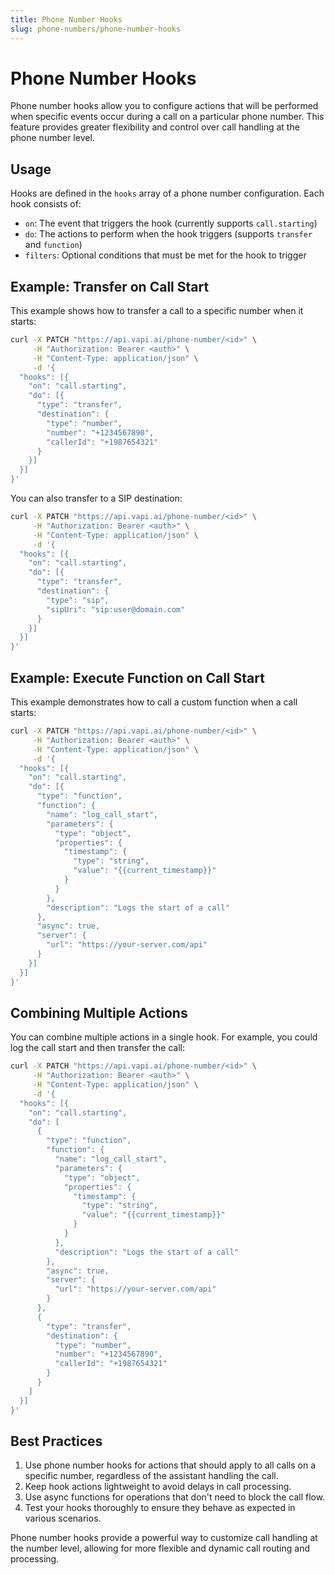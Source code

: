```yaml
---
title: Phone Number Hooks
slug: phone-numbers/phone-number-hooks
---
```


# Phone Number Hooks

Phone number hooks allow you to configure actions that will be performed when specific events occur during a call on a particular phone number. This feature provides greater flexibility and control over call handling at the phone number level.

## Usage

Hooks are defined in the `hooks` array of a phone number configuration. Each hook consists of:

- `on`: The event that triggers the hook (currently supports `call.starting`)
- `do`: The actions to perform when the hook triggers (supports `transfer` and `function`)
- `filters`: Optional conditions that must be met for the hook to trigger

## Example: Transfer on Call Start

This example shows how to transfer a call to a specific number when it starts:

```bash
curl -X PATCH "https://api.vapi.ai/phone-number/<id>" \
     -H "Authorization: Bearer <auth>" \
     -H "Content-Type: application/json" \
     -d '{
  "hooks": [{
    "on": "call.starting",
    "do": [{
      "type": "transfer",
      "destination": {
        "type": "number",
        "number": "+1234567890",
        "callerId": "+1987654321"
      }
    }]
  }]
}'
```

You can also transfer to a SIP destination:

```bash
curl -X PATCH "https://api.vapi.ai/phone-number/<id>" \
     -H "Authorization: Bearer <auth>" \
     -H "Content-Type: application/json" \
     -d '{
  "hooks": [{
    "on": "call.starting",
    "do": [{
      "type": "transfer",
      "destination": {
        "type": "sip",
        "sipUri": "sip:user@domain.com"
      }
    }]
  }]
}'
```

## Example: Execute Function on Call Start

This example demonstrates how to call a custom function when a call starts:

```bash
curl -X PATCH "https://api.vapi.ai/phone-number/<id>" \
     -H "Authorization: Bearer <auth>" \
     -H "Content-Type: application/json" \
     -d '{
  "hooks": [{
    "on": "call.starting",
    "do": [{
      "type": "function",
      "function": {
        "name": "log_call_start",
        "parameters": {
          "type": "object",
          "properties": {
            "timestamp": {
              "type": "string",
              "value": "{{current_timestamp}}"
            }
          }
        },
        "description": "Logs the start of a call"
      },
      "async": true,
      "server": {
        "url": "https://your-server.com/api"
      }
    }]
  }]
}'
```

## Combining Multiple Actions

You can combine multiple actions in a single hook. For example, you could log the call start and then transfer the call:

```bash
curl -X PATCH "https://api.vapi.ai/phone-number/<id>" \
     -H "Authorization: Bearer <auth>" \
     -H "Content-Type: application/json" \
     -d '{
  "hooks": [{
    "on": "call.starting",
    "do": [
      {
        "type": "function",
        "function": {
          "name": "log_call_start",
          "parameters": {
            "type": "object",
            "properties": {
              "timestamp": {
                "type": "string",
                "value": "{{current_timestamp}}"
              }
            }
          },
          "description": "Logs the start of a call"
        },
        "async": true,
        "server": {
          "url": "https://your-server.com/api"
        }
      },
      {
        "type": "transfer",
        "destination": {
          "type": "number",
          "number": "+1234567890",
          "callerId": "+1987654321"
        }
      }
    ]
  }]
}'
```

## Best Practices

1. Use phone number hooks for actions that should apply to all calls on a specific number, regardless of the assistant handling the call.
2. Keep hook actions lightweight to avoid delays in call processing.
3. Use async functions for operations that don't need to block the call flow.
4. Test your hooks thoroughly to ensure they behave as expected in various scenarios.

Phone number hooks provide a powerful way to customize call handling at the number level, allowing for more flexible and dynamic call routing and processing.